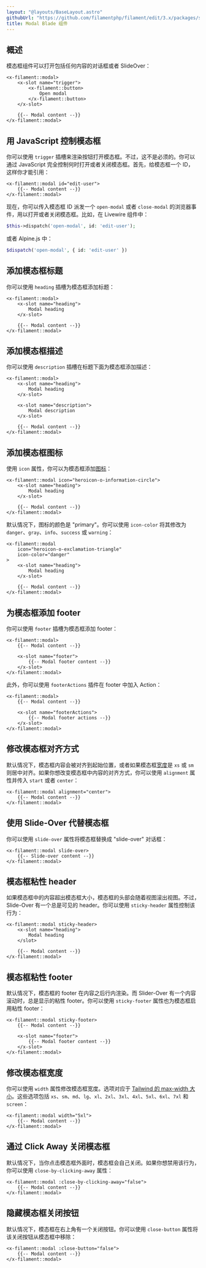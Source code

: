 ```yaml
---
layout: "@layouts/BaseLayout.astro"
githubUrl: "https://github.com/filamentphp/filament/edit/3.x/packages/support/docs/09-blade-components/02-modal.md"
title: Modal Blade 组件
---
```


## 概述

模态框组件可以打开包括任何内容的对话框或者 SlideOver：

```blade
<x-filament::modal>
    <x-slot name="trigger">
        <x-filament::button>
            Open modal
        </x-filament::button>
    </x-slot>

    {{-- Modal content --}}
</x-filament::modal>
```

## 用 JavaScript 控制模态框

你可以使用 `trigger` 插槽来渲染按钮打开模态框。不过，这不是必须的。你可以通过 JavaScript 完全控制何时打开或者关闭模态框。首先，给模态框一个 ID， 这样你才能引用：

```blade
<x-filament::modal id="edit-user">
    {{-- Modal content --}}
</x-filament::modal>
```

现在，你可以传入模态框 ID 派发一个 `open-modal` 或者 `close-modal` 的浏览器事件，用以打开或者关闭模态框。比如，在 Livewire 组件中：

```php
$this->dispatch('open-modal', id: 'edit-user');
```

或者 Alpine.js 中：

```php
$dispatch('open-modal', { id: 'edit-user' })
```

## 添加模态框标题

你可以使用 `heading` 插槽为模态框添加标题：

```blade
<x-filament::modal>
    <x-slot name="heading">
        Modal heading
    </x-slot>

    {{-- Modal content --}}
</x-filament::modal>
```

## 添加模态框描述

你可以使用 `description` 插槽在标题下面为模态框添加描述：

```blade
<x-filament::modal>
    <x-slot name="heading">
        Modal heading
    </x-slot>

    <x-slot name="description">
        Modal description
    </x-slot>

    {{-- Modal content --}}
</x-filament::modal>
```

## 添加模态框图标

使用 `icon` 属性，你可以为模态框添加[图标](https://blade-ui-kit.com/blade-icons?set=1#search)：

```blade
<x-filament::modal icon="heroicon-o-information-circle">
    <x-slot name="heading">
        Modal heading
    </x-slot>

    {{-- Modal content --}}
</x-filament::modal>
```

默认情况下，图标的颜色是 "primary"。你可以使用 `icon-color` 将其修改为 `danger`、`gray`、`info`、`success` 或 `warning`：

```blade
<x-filament::modal
    icon="heroicon-o-exclamation-triangle"
    icon-color="danger"
>
    <x-slot name="heading">
        Modal heading
    </x-slot>

    {{-- Modal content --}}
</x-filament::modal>
```

## 为模态框添加 footer

你可以使用 `footer` 插槽为模态框添加 footer：

```blade
<x-filament::modal>
    {{-- Modal content --}}
    
    <x-slot name="footer">
        {{-- Modal footer content --}}
    </x-slot>
</x-filament::modal>
```

此外，你可以使用 `footerActions` 插件在 footer 中加入 Action：

```blade
<x-filament::modal>
    {{-- Modal content --}}
    
    <x-slot name="footerActions">
        {{-- Modal footer actions --}}
    </x-slot>
</x-filament::modal>
```

## 修改模态框对齐方式

默认情况下，模态框内容会被对齐到起始位置，或者如果模态框[宽度](#修改模态框宽度)是 `xs` 或 `sm` 则居中对齐。如果你想改变模态框中内容的对齐方式，你可以使用 `alignment` 属性并传入 `start` 或者 `center`：

```blade
<x-filament::modal alignment="center">
    {{-- Modal content --}}
</x-filament::modal>
```

## 使用 Slide-Over 代替模态框

你可以使用 `slide-over` 属性将模态框替换成 "slide-over" 对话框：

```blade
<x-filament::modal slide-over>
    {{-- Slide-over content --}}
</x-filament::modal>
```

## 模态框粘性 header

如果模态框中的内容超出模态框大小，模态框的头部会随着视图滚出视图。不过，Slide-Over 有一个总是可见的 header。你可以使用 `sticky-header` 属性控制该行为：

```blade
<x-filament::modal sticky-header>
    <x-slot name="heading">
        Modal heading
    </slot>

    {{-- Modal content --}}
</x-filament::modal>
```

## 模态框粘性 footer

默认情况下，模态框的 footer 在内容之后行内渲染。而 Slider-Over 有一个内容滚动时，总是显示的粘性 footer。你可以使用 `sticky-footer` 属性也为模态框启用粘性 footer：

```blade
<x-filament::modal sticky-footer>
    {{-- Modal content --}}
    
    <x-slot name="footer">
        {{-- Modal footer content --}}
    </x-slot>
</x-filament::modal>
```

## 修改模态框宽度

你可以使用 `width` 属性修改模态框宽度。选项对应于 [Tailwind 的 max-width 大小](https://tailwindcss.com/docs/max-width)。这些选项包括 `xs`、`sm`、`md`、`lg`、`xl`、`2xl`、`3xl`、`4xl`、`5xl`、`6xl`、`7xl` 和 `screen`：

```blade
<x-filament::modal width="5xl">
    {{-- Modal content --}}
</x-filament::modal>
```

## 通过 Click Away 关闭模态框

默认情况下，当你点击模态框外面时，模态框会自己关闭。如果你想禁用该行为，你可以使用 `close-by-clicking-away` 属性：

```blade
<x-filament::modal :close-by-clicking-away="false">
    {{-- Modal content --}}
</x-filament::modal>
```

## 隐藏模态框关闭按钮

默认情况下，模态框在右上角有一个关闭按钮。你可以使用 `close-button` 属性将该关闭按钮从模态框中移除：

```blade
<x-filament::modal :close-button="false">
    {{-- Modal content --}}
</x-filament::modal>
```
